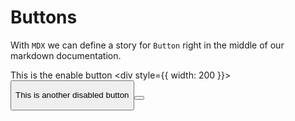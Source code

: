 
<Meta title="Button" />

# Buttons

With `MDX` we can define a story for `Button` right in the middle of our
markdown documentation.

This is the enable button
<Preview>
  <Story name="button">
    <div style={{ width: 200 }}>
      <Button label="Submit" />
    </div>
  </Story>
</Preview>

This is another disabled button

<Preview>
  <Story name="button disabled">
    <div style={{ width: 200 }}>
      <Button label="Submit" isDisabled="true"/>
    </div>
  </Story>
</Preview>
